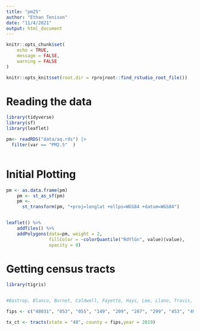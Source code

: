 ```yaml
---
title: "pm25"
author: "Ethan Tenison"
date: "11/4/2021"
output: html_document
---
```


```r
knitr::opts_chunk$set(
	echo = TRUE,
	message = FALSE,
	warning = FALSE
)

knitr::opts_knit$set(root.dir = rprojroot::find_rstudio_root_file())
```

# Reading the data

```r

library(tidyverse)
library(sf)
library(leaflet)

pm<- readRDS("data/aq.rds") |> 
  filter(var == "PM2.5"  )
  

```


# Initial Plotting

```r
pm <- as.data.frame(pm)
    pm <- st_as_sf(pm)
    pm <-
      st_transform(pm, "+proj=longlat +ellps=WGS84 +datum=WGS84")


leaflet() %>% 
    addTiles() %>% 
    addPolygons(data=pm, weight = 2,
                fillColor = ~colorQuantile("RdYlGn", value)(value),
                opacity = 0)
```

# Getting census tracts

```r
library(tigris)


#Bastrop, Blanco, Burnet, Caldwell, Fayette, Hays, Lee, Llano, Travis, and Williamson counties

fips <- c("48031", "053", "055", "149", "209", "287", "299", "453", "491")

tx_ct <- tracts(state = "48", county = fips,year = 2019)


```

